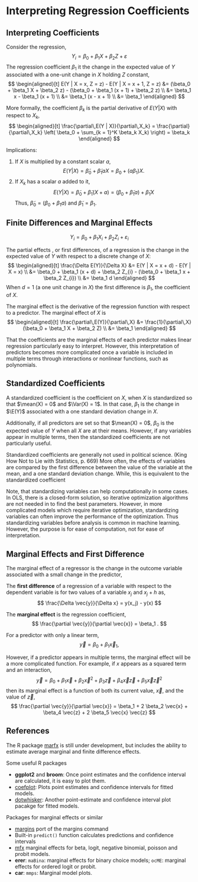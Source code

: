 # Interpreting Regression Coefficients

## Interpreting Coefficients

Consider the regression,
$$
Y_i = \beta_0 + \beta_1 X + \beta_2 Z + \varepsilon
$$
The regression coefficient $\beta_1$ it the change in the expected value of $Y$ associated with a one-unit change in $X$ holding $Z$ constant,
$$
\begin{aligned}[t]
E(Y | X = x, Z = z) - E(Y | X = x + 1, Z = z) &= (\beta_0 + \beta_1 X + \beta_2 z) - (\beta_0 + \beta_1 (x + 1) + \beta_2 z) \\
&= \beta_1 x - \beta_1 (x + 1) \\
&= \beta_1 (x - x + 1) \\
&= \beta_1
\end{aligned}
$$

More formally, the coefficient $\beta_k$ is the partial derivative of $E(Y | X)$ with respect to $X_k$,
$$
\begin{aligned}[t]
\frac{\partial\,E(Y | X)}{\partial\,X_k} =  \frac{\partial}{\partial\,X_k} \left( \beta_0 + \sum_{k = 1}^K \beta_k X_k) \right) = \beta_k
\end{aligned}
$$


Implications:

1. If $X$ is multiplied by a constant scalar $a$,
    $$
    E(Y | X) = \tilde{\beta}_0 + \tilde{\beta}_1 a X = \beta_0 + (a \beta_1) X .
    $$
2. If $X_k$ has a scalar $a$ added to it,
    $$
    E(Y | X) = \tilde{\beta}_0 + \tilde{\beta}_1 (X + a) = (\beta_0 + \tilde{\beta}_1 a) + \tilde{\beta}_1 X
    $$
    Thus, $\tilde{\beta}_0 = (\beta_0 + \beta_1 a)$ and $\tilde{\beta}_1 = \beta_1$.
    


## Finite Differences and Marginal Effects

$$
Y_i = \beta_0 + \beta_1 X_{i} + \beta_2 Z_{i} + \varepsilon_i
$$

The partial effects , or first differences, of a regression is the change
in the expected value of $Y$ with respect to a discrete change of $X$:
$$
\begin{aligned}[t]
\frac{\Delta E(Y)}{\Delta X} &= E(Y | X = x + d) - E(Y | X = x) \\
&= \beta_0 + \beta_1 (x + d) + \beta_2 Z_{i} - (\beta_0 + \beta_1 x + \beta_2 Z_{i}) \\
&= \beta_1 d
\end{aligned}
$$
When $d = 1$ (a one unit change in $X$) the first difference is $\beta_1$, the coefficient of $X$.

The marginal effect is the derivative of the regression function with respect to
a predictor. The marginal effect of $X$ is
$$
\begin{aligned}[t]
\frac{\partial\,E(Y)}{\partial\,X} &= \frac{1}{\partial\,X} (\beta_0 + \beta_1 X + \beta_2 Z) \\
&= \beta_1
\end{aligned}
$$

That the coefficients are the marginal effects of each predictor makes linear regression
particularly easy to interpret. However, this interpretation of predictors
becomes more complicated once a variable is included in multiple terms through
interactions or nonlinear functions, such as polynomials.

## Standardized Coefficients

A standardized coefficient is the coefficient on $X$, when $X$ is standardized so that $\mean(X) = 0$ and $\Var(X) = 1$.
In that case, $\beta_1$ is the change in $\E(Y)$ associated with a one standard deviation change in $X$.

Additionally, if all predictors are set so that $\mean(X) = 0$, $\beta_0$ is the expected value of $Y$
when all $X$ are at their means.
However, if any variables appear in multiple terms, then the standardized coefficients are not particularly
useful.

Standardized coefficients are generally not used in political science. (King How Not to Lie with Statistics, p. 669)
More often, the effects of variables are compared by the first difference between the value of the
variable at the mean, and a one standard deviation change.
While, this is equivalent to the standardized coefficient

Note, that standardizing variables can help computationally in some cases.
In OLS, there is a closed-form solution, so iterative optimization algorithms are not
needed in to find the best parameters. However, in more complicated models which require iterative optimization,
standardizing variables can often improve the performance of the optimization.
Thus standardizing variables before analysis is common in machine learning.
However, the purpose is for ease of computation, not for ease of interpretation.

## Marginal Effects and First Difference

The marginal effect of a regressor is the change in the outcome variable associated with a small change in the predictor,

The **first difference** of a regression of a variable with respect to the dependent variable is for two values of a variable $x_j$ and $x_j + h$ as,
$$
\frac{\Delta \vec{y}}{\Delta x} = y(x_j) - y(x)
$$

The **marginal effect** is the regression coefficient,
$$
\frac{\partial \vec{y}}{\partial \vec{x}} = \beta_1 .
$$


For a predictor with only a linear term,
$$
\vec{y} = \beta_0 + \beta_1 \vec{x}_1 ,
$$

However, if a predictor appears in multiple terms, the marginal effect will be a more complicated function.
For example, if $x$ appears as a squared term and an interaction,
$$
\vec{y} = \beta_0 + \beta_1 \vec{x} + \beta_2 \vec{x}^2 + \beta_3 \vec{z} + \beta_4 \vec{x} \vec{z} + \beta_5 \vec{x} \vec{z}^2
$$
then its marginal effect is a function of both its current value, $\vec{x}$, and the value of $\vec{z}$,
$$
\frac{\partial \vec{y}}{\partial \vec{x}} = \beta_1 + 2 \beta_2 \vec{x} + \beta_4 \vec{z} + 2 \beta_5 \vec{x} \vec{z}
$$


## References

The R package [marfx](https://github.com/jrnold/marfx) is still under development, but
includes the ability to estimate average marginal and finite difference effects.

Some useful R packages

- **ggplot2** and **broom**: Once point estimates and the confidence interval are calculated, it is easy to plot them.
- [coefplot](https://cran.r-project.org/web/packages/coefplot/index.html): Plots point estimates and confidence intervals for fitted models.
- [dotwhisker](https://cran.r-project.org/web/packages/dotwhisker/index.html): Another point-estimate and confidence interval plot pacakge for fitted models.

Packages for marginal effects or similar

- [margins](https://github.com/leeper/margins) port of the margins command
- Built-in `predict()` function calculates predictions and confidence intervals
- [mfx](https://cran.r-project.org/web/packages/mfx/mfx.pdf) marginal effects for beta, logit, negative binomial, poisson and probit models.
- **erer**: `maBina`: marginal effects for binary choice models; `ocME`: marginal effects for ordered logit or probit.
- **car**: `mmps`: Marginal  model plots.
